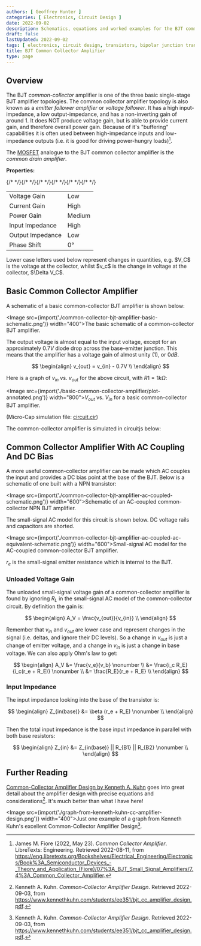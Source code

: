 ```yaml
---
authors: [ Geoffrey Hunter ]
categories: [ Electronics, Circuit Design ]
date: 2022-09-02
description: Schematics, equations and worked examples for the BJT common collector amplifier.
draft: false
lastUpdated: 2022-09-02
tags: [ electronics, circuit design, transistors, bipolar junction transistors, BJTs, common collector amplifier, gain, NPN, PNP, current ]
title: BJT Common Collector Amplifier
type: page
---
```



## Overview

The BJT _common-collector_ amplifier is one of the three basic single-stage BJT amplifier topologies. The common collector amplifier topology is also known as a _emitter follower amplifier_ or _voltage follower_. It has a high input-impedance, a low output-impedance, and has a non-inverting gain of around 1. It does NOT produce voltage gain, but is able to provide current gain, and therefore overall power gain. Because of it's "buffering" capabilities it is often used between high-impedance inputs and low-impedance outputs (i.e. it is good for driving power-hungry loads)[^bib-libretexts-common-collector-amplifier].

The [MOSFET](/electronics/components/transistors/mosfets/) analogue to the BJT common collector amplifier is the _common drain amplifier_.

**Properties:**


<table>
  <tbody>
    <tr><td>Voltage Gain</td>{/*       */}<td className="bad">Low</td></tr>
    <tr><td>Current Gain</td>{/*       */}<td className="good">High</td></tr>
    <tr><td>Power Gain</td>{/*         */}<td className="ok">Medium</td></tr>
    <tr><td>Input Impedance</td>{/*    */}<td className="good">High</td></tr>
    <tr><td>Output Impedance</td>{/*   */}<td className="good">Low</td></tr>
    <tr><td>Phase Shift</td>{/*        */}<td>0°</td></tr>
  </tbody>
</table>

<Aside type="note">
Lower case letters used below represent changes in quantities, e.g. $V_C$ is the voltage at the collector, whilst $v_c$ is the change in voltage at the collector, $\Delta V_C$.
</Aside>

## Basic Common Collector Amplifier

A schematic of a basic common-collector BJT amplifier is shown below:


<Image src={import('./common-collector-bjt-amplifier-basic-schematic.png')} width="400">The basic schematic of a common-collector BJT amplifier.</Image>

The output voltage is almost equal to the input voltage, except for an approximately $0.7V$ diode drop across the base-emitter junction. This means that the amplifier has a voltage gain of almost unity (1), or $0dB$.

$$
\begin{align}
v_{out} = v_{in} - 0.7V \\
\end{align}
$$

Here is a graph of $v_{in}$ vs. $v_{out}$ for the above circuit, with $R1=1k\Omega$:


<Image src={import('./basic-common-collector-amplifier/plot-annotated.png')} width="800">$V_{out}$ vs. $V_{in}$ for a basic common-collector BJT amplifier.</Image>

(Micro-Cap simulation file: [circuit.cir](basic-common-collector-amplifier/circuit.cir))

The common-collector amplifier is simulated in circuitjs below:

<CircuitJs data="CQAgjOB0AMt-CwFMC0B2c1IDYDMAWAJmzQFZcBOADjG1PpG2xEJFOjdTDACgB3ELlKtChfIOHgKraDzBpWQ1mGkTl2Dhwyk2ITXsg6AwgHsANmaQBjAC4mATiABq5mwEMA5kh4e1gwhxKgrjMmjw2gtDiYoGSMXrgICi4hri0+FQEYMRgVBSkVAakFLn5pCrYYoTs4mCwIAAmSABmbgCuZjb8LPgc8bhRPWGOQdXMQbgBCXWwPABuQ-59vYscEDN9hixbmoY+i5PLgSEJsgEY8fEqIiviAJYAdjznfmMgvX2kzOImbV0mIEKkwSvQoFF0WHgFDQdEqOg44iBIHBHHBuB4QA" />

## Common Collector Amplifier With AC Coupling And DC Bias

A more useful common-collector amplifier can be made which AC couples the input and provides a DC bias point at the base of the BJT. Below is a schematic of one built with a NPN transistor:


<Image src={import('./common-collector-bjt-amplifier-ac-coupled-schematic.png')} width="600">Schematic of an AC-coupled common-collector NPN BJT amplifier.</Image>

The small-signal AC model for this circuit is shown below. DC voltage rails and capacitors are shorted.


<Image src={import('./common-collector-bjt-amplifier-ac-coupled-ac-equivalent-schematic.png')} width="600">Small-signal AC model for the AC-coupled common-collector BJT amplifier.</Image>

$r_e$ is the small-signal emitter resistance which is internal to the BJT.

### Unloaded Voltage Gain

The unloaded small-signal voltage gain of a common-collector amplifier is found by ignoring $R_L$ in the small-signal AC model of the common-collector circuit. By definition the gain is:

$$
\begin{align}
A_V = \frac{v_{out}}{v_{in}} \\
\end{align}
$$

Remember that $v_{in}$ and $v_{out}$ are lower case and represent changes in the signal (i.e. deltas, and ignore their DC levels). So a change in $v_{out}$ is just a change of emitter voltage, and a change in $v_{in}$ is just a change in base voltage. We can also apply Ohm's law to get:

$$
\begin{align}
A_V &= \frac{v_e}{v_b} \nonumber \\
    &= \frac{i_c R_E}{i_c(r_e + R_E)} \nonumber \\
    &= \frac{R_E}{r_e + R_E} \\
\end{align}
$$

### Input Impedance

The input impedance looking into the base of the transistor is:

$$
\begin{align}
Z_{in(base)} &= \beta (r_e + R_E) \nonumber \\
\end{align}
$$

Then the total input impedance is the base input impedance in parallel with both base resistors:

$$
\begin{align}
Z_{in} &= Z_{in(base)} || R_{B1} || R_{B2} \nonumber \\
\end{align}
$$

## Further Reading

[Common-Collector Amplifier Design by Kenneth A. Kuhn](https://www.kennethkuhn.com/students/ee351/bjt_cc_amplifier_design.pdf) goes into great detail about the amplifier design with precise equations and considerations[^bib-kenneth-kuhn-common-collector-amp-design]. It's much better than what I have here!


<Image src={import('./graph-from-kenneth-kuhn-cc-amplifier-design.png')} width="400">Just one example of a graph from Kenneth Kuhn's excellent Common-Collector Amplifier Design[^bib-kenneth-kuhn-common-collector-amp-design].</Image>

[^bib-libretexts-common-collector-amplifier]: James M. Fiore (2022, May 23). _Common Collector Amplifier_. LibreTexts: Engineering. Retrieved 2022-08-11, from https://eng.libretexts.org/Bookshelves/Electrical_Engineering/Electronics/Book%3A_Semiconductor_Devices_-_Theory_and_Application_(Fiore)/07%3A_BJT_Small_Signal_Amplifiers/7.4%3A_Common_Collector_Amplifier.
[^bib-kenneth-kuhn-common-collector-amp-design]: Kenneth A. Kuhn. _Common-Collector Amplifier Design_. Retrieved 2022-09-03, from https://www.kennethkuhn.com/students/ee351/bjt_cc_amplifier_design.pdf.

